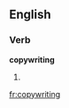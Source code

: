 ==English==

===Verb===
'''copywriting'''

# {{present participle of|[[copywrite]]}}

[[fr:copywriting]]